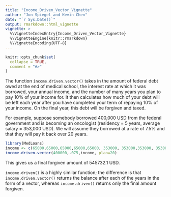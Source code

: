 ```yaml
---
title: "Income_Driven_Vector_Vignette"
author: "Jon Spiegel and Kevin Chen"
date: "`r Sys.Date()`"
output: rmarkdown::html_vignette
vignette: >
  %\VignetteIndexEntry{Income_Driven_Vector_Vignette}
  %\VignetteEngine{knitr::rmarkdown}
  %\VignetteEncoding{UTF-8}
---
```


```r
knitr::opts_chunk$set(
  collapse = TRUE,
  comment = "#>"
)
```

The function `income.driven.vector()` takes in the amount of federal debt owed at the end of medical school, the interest rate at which it was borrowed, your annual income, and the number of many years you plan to pay 10% of your income for. It then calculates how much of your debt will be left each year after you have completed your term of repaying 10% of your income. On the final year, this debt will be forgiven and taxed.
    
For example, suppose somebody borrowed 400,000 USD from the federal government and is becoming an oncologist (residency = 5 years, average salary = 353,000 USD). We will assume they borrowed at a rate of 7.5% and that they will pay it back over 20 years.

```r
library(MedLoans)
income <- c(65000,65000,65000,65000,65000, 353000, 353000,353000, 353000,353000, 353000,353000, 353000,353000, 353000,353000, 353000,353000, 353000,353000)
income.driven.vector(400000,.075,income, plan=20)
```

This gives us a final forgiven amount of 545732.1 USD.
    
`income.driven()` is a highly similar function; the difference is that `income.driven.vector()` returns the balance after each of the years in the form of a vector, whereas `income.driven()` returns only the final amount forgiven.